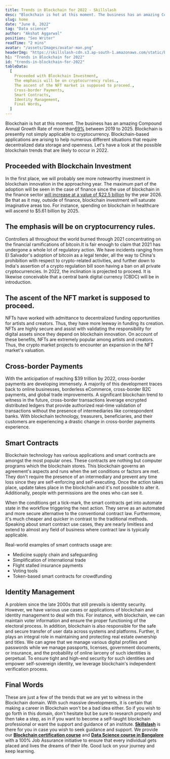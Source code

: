 ```yaml
---
title: Trends in Blockchain for 2022 - Skillslash
desc: "Blockchain is hot at this moment. The business has an amazing Compound Annual Growth Rate of more than 69% between 2019 to 2025."
slug: home
date: "June 8, 2022"
tag: "Data science"
author: "Akshat Aggarwal"
position: "Seo Writer"
readTime: "2 mins"
avatar: "/assets/Images/avatar-man.png"
headerImg: "https://skillslash-cdn.s3.ap-south-1.amazonaws.com/static/blog/blockchain-technology-595xh.webp"
h1: "Trends in Blockchain for 2022"
id: "trends-in-blockchain-for-2022"
tableData:
  [
    Proceeded with Blockchain Investment,
    The emphasis will be on cryptocurrency rules.,
    The ascent of the NFT market is supposed to proceed.,
    Cross-border Payments,
    Smart Contracts,
    Identity Management,
    Final Words,
  ]
---
```


Blockchain is hot at this moment. The business has an amazing Compound Annual Growth Rate of more than[69%](https://findly.in/blockchain-statistics/) between 2019 to 2025. Blockchain is presently not simply applicable to cryptocurrency. Blockchain-based applications are arising to help numerous different situations that require decentralized data storage and openness. Let&#39;s have a look at the possible blockchain trends that are likely to occur in 2022.

##

## **Proceeded with Blockchain Investment**

In the first place, we will probably see more noteworthy investment in blockchain innovation in the approaching year. The maximum part of the adoption will be seen in the case of finance since the use of blockchain in the finance sector [will increase at a value of $22.5 billion](https://www.statista.com/statistics/1229290/blockchain-in-banking-and-financial-services-market-size/) by the year 2026. Be that as it may, outside of finance, blockchain investment will saturate imaginative areas too. For instance, spending on blockchain in healthcare will ascend to $5.61 billion by 2025.

##

## **The emphasis will be on cryptocurrency rules.**

Controllers all throughout the world burned through 2021 concentrating on the financial ramifications of bitcoin.It is fair enough to claim that 2021 has undergone a whole lot of regulatory action. We have incidents ranging from El Salvador&#39;s adoption of bitcoin as a legal tender, all the way to China&#39;s prohibition with respect to crypto-related activities, and further down to India&#39;s assertion of a crypto regulation bill soon having a ban on all private cryptocurrencies. In 2022, the inclination is projected to proceed. It is likewise conceivable that a central bank digital currency (CBDC) will be in introduction.

##

## **The ascent of the NFT market is supposed to proceed.**

NFTs have worked with admittance to decentralized funding opportunities for artists and creators. Thus, they have more leeway in funding its creation. NFTs are highly secure and assist with validating the responsibility for digital assets since they depend on blockchain innovation. On account of these benefits, NFTs are extremely popular among artists and creators. Thus, the crypto market projects to encounter an expansion in the NFT market&#39;s valuation.

##

## **Cross-border Payments**

With the anticipation of reaching $39 trillion by 2022, cross-border payments are developing immensely. A majority of this development traces back to online businesses, borderless eCommerce, cross-border B2C payments, and global trade improvements. A significant blockchain trend to witness in the future, cross-border transactions leverage encrypted distributed ledgers that provide authorized real-time validation of transactions without the presence of intermediaries like correspondent banks. With blockchain technology, treasurers, beneficiaries, and their customers are experiencing a drastic change in cross-border payments experience.

##

## **Smart Contracts**

Blockchain technology has various applications and smart contracts are amongst the most popular ones. These contracts are nothing but computer programs which the blockchain stores. This blockchain governs an agreement&#39;s aspects and runs when the set conditions or factors are met. They don&#39;t require the presence of an intermediary and prevent any time loss since they are self-enforcing and self-executing. Once the action takes place, update takes place in the blockchain and it&#39;s not possible to alter it. Additionally, people with permissions are the ones who can see it.

When the conditions get a tick-mark, the smart contracts get into automate state in the workflow triggering the next action. They serve as an automated and more secure alternative to the conventional contract law. Furthermore, it&#39;s much cheaper and quicker in contrast to the traditional methods. Speaking about smart contract use cases, they are nearly limitless and extend to almost any field of business where contract law is typically applicable.

Real-world examples of smart contracts usage are:

- Medicine supply chain and safeguarding
- Simplification of international trade
- Flight stalled insurance payments
- Voting tools
- Token-based smart contracts for crowdfunding

##

## **Identity Management**

A problem since the late 2000s that still prevails is identity security. However, we have various use cases or applications of blockchain and identity management to deal with this. For instance, with blockchain, we can maintain voter information and ensure the proper functioning of the electoral process. In addition, blockchain is also responsible for the safe and secure transfer of user data across systems and platforms. Further, it plays an integral role in maintaining and protecting real estate ownership and titles. We can agree that we manage various digital profiles and passwords while we manage passports, licenses, government documents, or insurance, and the probability of online larceny of such identities is perpetual. To ensure tight and high-end security for such identities and empower self-sovereign identity, we leverage blockchain&#39;s independent verification process.

##

## **Final Words**

These are just a few of the trends that we are yet to witness in the Blockchain domain. With such massive developments, it is certain that making a career in Blockchain won&#39;t be a bad idea either. So if you wish to go forth in this domain, don&#39;t hesitate but be sure to research properly and then take a step, as in if you want to become a self-taught blockchain professional or want the support and guidance of an institute. [**Skillslash**](https://skillslash.com/) is there for you in case you wish to seek guidance and support. We provide our [**Blockchain certification course**](https://skillslash.com/block-chain-course-with-certification/) and [**Data Science course in Bangalore**](https://skillslash.com/data-science-course-in-bangalore/) with a 100% Job Assurance initiative to ensure that every individual gets placed and lives the dreams of their life. Good luck on your journey and keep learning.
